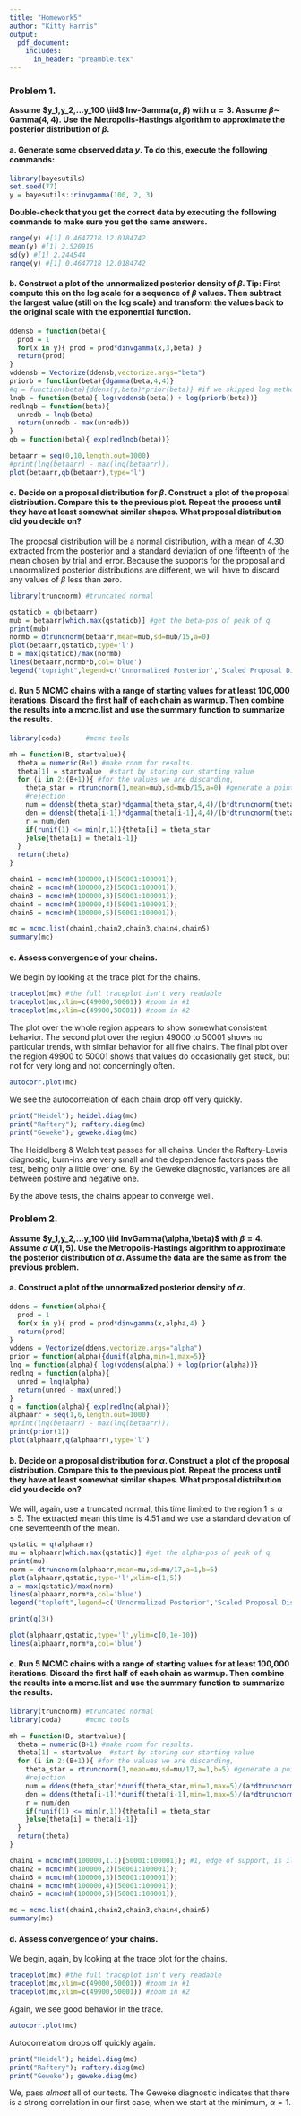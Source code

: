 ```yaml
---
title: "Homework5"
author: "Kitty Harris"
output: 
  pdf_document:
    includes:
      in_header: "preamble.tex"
---
```


### Problem 1. 
**Assume $y_1,y_2,...y_100 \iid$ Inv-Gamma$(\alpha,\beta)$ with $\alpha=3$. Assume $\beta \sim$ Gamma$(4,4)$. Use the Metropolis-Hastings algorithm to approximate the posterior distribution of $\beta$.**

#### a. Generate some observed data $y$. To do this, execute the following commands:
```r
library(bayesutils)
set.seed(77) 
y = bayesutils::rinvgamma(100, 2, 3)
```
**Double-check that you get the correct data by executing the following commands to make sure you get the same answers.**
```r
range(y) #[1] 0.4647718 12.0184742 
mean(y) #[1] 2.520916 
sd(y) #[1] 2.244544 
range(y) #[1] 0.4647718 12.0184742
```

#### b. Construct a plot of the unnormalized posterior density of $\beta$. Tip: First compute this on the log scale for a sequence of $\beta$ values. Then subtract the largest value (still on the log scale) and transform the values back to the original scale with the exponential function.

```r
ddensb = function(beta){
  prod = 1
  for(x in y){ prod = prod*dinvgamma(x,3,beta) }
  return(prod)
}
vddensb = Vectorize(ddensb,vectorize.args="beta")
priorb = function(beta){dgamma(beta,4,4)}
#q = function(beta){ddens(y,beta)*prior(beta)} #if we skipped log method
lnqb = function(beta){ log(vddensb(beta)) + log(priorb(beta))}
redlnqb = function(beta){
  unredb = lnqb(beta)
  return(unredb - max(unredb))
}
qb = function(beta){ exp(redlnqb(beta))}

betaarr = seq(0,10,length.out=1000)
#print(lnq(betaarr) - max(lnq(betaarr)))
plot(betaarr,qb(betaarr),type='l')
```
\newpage

#### c. Decide on a proposal distribution for $\beta$. Construct a plot of the proposal distribution. Compare this to the previous plot. Repeat the process until they have at least somewhat similar shapes. What proposal distribution did you decide on?

The proposal distribution will be a normal distribution, with a mean of $4.30$ extracted from the posterior and a standard deviation of one fifteenth of the mean chosen by trial and error. Because the supports for the proposal and unnormalized posterior distributions are different, we will have to discard any values of $\beta$ less than zero.

```r
library(truncnorm) #truncated normal

qstaticb = qb(betaarr)
mub = betaarr[which.max(qstaticb)] #get the beta-pos of peak of q
print(mub)
normb = dtruncnorm(betaarr,mean=mub,sd=mub/15,a=0)
plot(betaarr,qstaticb,type='l')
b = max(qstaticb)/max(normb)
lines(betaarr,normb*b,col='blue')
legend("topright",legend=c('Unnormalized Posterior','Scaled Proposal Distribution'),col=c('black','blue'),lty=1)
```
\newpage

#### d. Run 5 MCMC chains with a range of starting values for at least 100,000 iterations. Discard the first half of each chain as warmup. Then combine the results into a mcmc.list and use the summary function to summarize the results.

```r
library(coda)      #mcmc tools

mh = function(B, startvalue){
  theta = numeric(B+1) #make room for results.
  theta[1] = startvalue  #start by storing our starting value
  for (i in 2:(B+1)){ #for the values we are discarding,
    theta_star = rtruncnorm(1,mean=mub,sd=mub/15,a=0) #generate a point
    #rejection
    num = ddensb(theta_star)*dgamma(theta_star,4,4)/(b*dtruncnorm(theta_star,mean=mub,sd=mub/15,a=0)) #normal and gamma cut off at same place
    den = ddensb(theta[i-1])*dgamma(theta[i-1],4,4)/(b*dtruncnorm(theta[i-1],mean=mub,sd=mub/15,a=0))
    r = num/den
    if(runif(1) <= min(r,1)){theta[i] = theta_star
    }else{theta[i] = theta[i-1]}
  }
  return(theta)
}

chain1 = mcmc(mh(100000,1)[50001:100001]); 
chain2 = mcmc(mh(100000,2)[50001:100001]); 
chain3 = mcmc(mh(100000,3)[50001:100001]); 
chain4 = mcmc(mh(100000,4)[50001:100001]); 
chain5 = mcmc(mh(100000,5)[50001:100001]);

mc = mcmc.list(chain1,chain2,chain3,chain4,chain5)
summary(mc)
```

#### e. Assess convergence of your chains.

We begin by looking at the trace plot for the chains.

```r
traceplot(mc) #the full traceplot isn't very readable
traceplot(mc,xlim=c(49000,50001)) #zoom in #1
traceplot(mc,xlim=c(49900,50001)) #zoom in #2
```

The plot over the whole region appears to show somewhat consistent behavior. The second plot over the region 49000 to 50001 shows no particular trends,
with similar behavior for all five chains. The final plot over the region 49900 to 50001 shows that values do occasionally get stuck, but not for very long and not concerningly often.

```r
autocorr.plot(mc)
```

We see the autocorrelation of each chain drop off very quickly.

```r
print("Heidel"); heidel.diag(mc)
print("Raftery"); raftery.diag(mc)
print("Geweke"); geweke.diag(mc)
```

The Heidelberg & Welch test passes for all chains. Under the Raftery-Lewis diagnostic, burn-ins are very small and the dependence factors pass the test, being only a little over one. By the Geweke diagnostic, variances are all between postive and negative one.

By the above tests, the chains appear to converge well.

### Problem 2.
**Assume $y_1,y_2,...y_100 \iid InvGamma(\alpha,\beta)$ with $\beta=4$. Assume $\alpha ~ U(1,5)$. Use the Metropolis-Hastings algorithm to approximate the posterior distribution of $\alpha$. Assume the data are the same as from the previous problem.**

#### a. Construct a plot of the unnormalized posterior density of $\alpha$.

```r
ddens = function(alpha){
  prod = 1
  for(x in y){ prod = prod*dinvgamma(x,alpha,4) }
  return(prod)
}
vddens = Vectorize(ddens,vectorize.args="alpha")
prior = function(alpha){dunif(alpha,min=1,max=5)}
lnq = function(alpha){ log(vddens(alpha)) + log(prior(alpha))}
redlnq = function(alpha){
  unred = lnq(alpha)
  return(unred - max(unred))
}
q = function(alpha){ exp(redlnq(alpha))}
alphaarr = seq(1,6,length.out=1000)
#print(lnq(betaarr) - max(lnq(betaarr)))
print(prior(1))
plot(alphaarr,q(alphaarr),type='l')
```

#### b. Decide on a proposal distribution for $\alpha$. Construct a plot of the proposal distribution. Compare this to the previous plot. Repeat the process until they have at least somewhat similar shapes. What proposal distribution did you decide on?

We will, again, use a truncated normal, this time limited to the region $1\leq \alpha\leq 5$. The extracted mean this time is 4.51 and we use a standard deviation of one seventeenth of the mean.

```r
qstatic = q(alphaarr)
mu = alphaarr[which.max(qstatic)] #get the alpha-pos of peak of q
print(mu)
norm = dtruncnorm(alphaarr,mean=mu,sd=mu/17,a=1,b=5)
plot(alphaarr,qstatic,type='l',xlim=c(1,5))
a = max(qstatic)/max(norm)
lines(alphaarr,norm*a,col='blue')
legend("topleft",legend=c('Unnormalized Posterior','Scaled Proposal Distribution'),col=c('black','blue'),lty=1)

print(q(3))

plot(alphaarr,qstatic,type='l',ylim=c(0,1e-10))
lines(alphaarr,norm*a,col='blue')
```

#### c. Run 5 MCMC chains with a range of starting values for at least 100,000 iterations. Discard the first half of each chain as warmup. Then combine the results into a mcmc.list and use the summary function to summarize the results.

```r
library(truncnorm) #truncated normal
library(coda)      #mcmc tools

mh = function(B, startvalue){
  theta = numeric(B+1) #make room for results.
  theta[1] = startvalue  #start by storing our starting value
  for (i in 2:(B+1)){ #for the values we are discarding,
    theta_star = rtruncnorm(1,mean=mu,sd=mu/17,a=1,b=5) #generate a point
    #rejection
    num = ddens(theta_star)*dunif(theta_star,min=1,max=5)/(a*dtruncnorm(theta_star,mean=mu,sd=mu/15,a=1,b=5))
    den = ddens(theta[i-1])*dunif(theta[i-1],min=1,max=5)/(a*dtruncnorm(theta[i-1],mean=mu,sd=mu/15,a=1,b=5))
    r = num/den
    if(runif(1) <= min(r,1)){theta[i] = theta_star
    }else{theta[i] = theta[i-1]}
  }
  return(theta)
}

chain1 = mcmc(mh(100000,1.1)[50001:100001]); #1, edge of support, is ill-behaved
chain2 = mcmc(mh(100000,2)[50001:100001]); 
chain3 = mcmc(mh(100000,3)[50001:100001]); 
chain4 = mcmc(mh(100000,4)[50001:100001]); 
chain5 = mcmc(mh(100000,5)[50001:100001]);

mc = mcmc.list(chain1,chain2,chain3,chain4,chain5)
summary(mc)
```

#### d. Assess convergence of your chains.

We begin, again, by looking at the trace plot for the chains.

```r
traceplot(mc) #the full traceplot isn't very readable
traceplot(mc,xlim=c(49000,50001)) #zoom in #1
traceplot(mc,xlim=c(49900,50001)) #zoom in #2
```

Again, we see good behavior in the trace.

```r
autocorr.plot(mc)
```

Autocorrelation drops off quickly again.

```r
print("Heidel"); heidel.diag(mc)
print("Raftery"); raftery.diag(mc)
print("Geweke"); geweke.diag(mc)
```

We, pass *almost* all of our tests. The Geweke diagnostic indicates that there is a strong correlation in our first case, when we start at the minimum, $\alpha = 1$.
